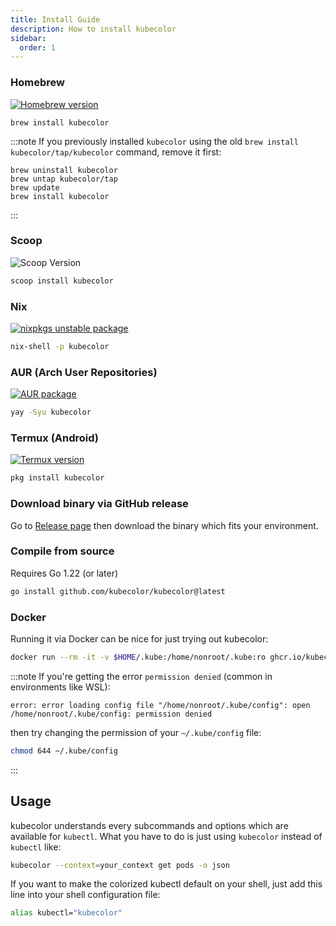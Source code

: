 ```yaml
---
title: Install Guide
description: How to install kubecolor
sidebar:
  order: 1
---
```



### Homebrew

[![Homebrew version](https://repology.org/badge/version-for-repo/homebrew/kubecolor.svg)](https://repology.org/project/kubecolor/versions)

```shell
brew install kubecolor
```

:::note
If you previously installed `kubecolor` using the old `brew install kubecolor/tap/kubecolor` command, remove it first:

```shell
brew uninstall kubecolor
brew untap kubecolor/tap
brew update
brew install kubecolor
```

:::

### Scoop

![Scoop Version](https://img.shields.io/scoop/v/kubecolor?label=Scoop%2FMain&color=4cc61f)

```sh
scoop install kubecolor
```

### Nix

[![nixpkgs unstable package](https://repology.org/badge/version-for-repo/nix_unstable/kubecolor.svg)](https://repology.org/project/kubecolor/versions)

```sh
nix-shell -p kubecolor
```

### AUR (Arch User Repositories)

[![AUR package](https://repology.org/badge/version-for-repo/aur/kubecolor.svg)](https://repology.org/project/kubecolor/versions)

```sh
yay -Syu kubecolor
```

### Termux (Android)

[![Termux version](https://repology.org/badge/version-for-repo/termux/kubecolor.svg)](https://repology.org/project/kubecolor/versions)

```sh
pkg install kubecolor
```

### Download binary via GitHub release

Go to [Release page](https://github.com/kubecolor/kubecolor/releases) then download the binary which fits your environment.

### Compile from source

Requires Go 1.22 (or later)

```sh
go install github.com/kubecolor/kubecolor@latest
```

### Docker

Running it via Docker can be nice for just trying out kubecolor:

```sh
docker run --rm -it -v $HOME/.kube:/home/nonroot/.kube:ro ghcr.io/kubecolor/kubecolor get pods
```

:::note
If you're getting the error <code>permission denied</code>  (common in environments like WSL):

```log
error: error loading config file "/home/nonroot/.kube/config": open /home/nonroot/.kube/config: permission denied
```

then try changing the permission of your `~/.kube/config` file:

```sh
chmod 644 ~/.kube/config
```

:::



## Usage

kubecolor understands every subcommands and options which are available for `kubectl`. What you have to do is just using `kubecolor`
instead of `kubectl` like:

```sh
kubecolor --context=your_context get pods -o json
```

If you want to make the colorized kubectl default on your shell, just add this line into your shell configuration file:

```sh
alias kubectl="kubecolor"
```